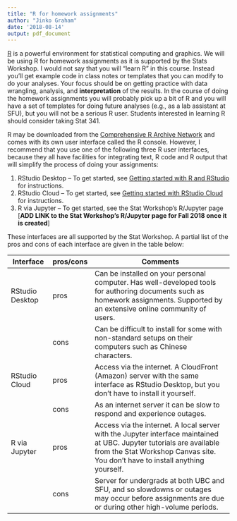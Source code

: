 ```yaml
---
title: "R for homework assignments"
author: "Jinko Graham"
date: '2018-08-14'
output: pdf_document
---
```



[R](http://www.r-project.org) is a powerful environment for
statistical computing and graphics. We will be using R for
homework assignments as it is supported by the Stats Workshop. 
I would not say that you will "learn R" in this course. 
Instead you'll get example code in class notes or templates that you can 
modify to do your analyses. Your focus should be on getting
practice with data wrangling, analysis, and **interpretation**
of the results. In the course of doing the homework assignments
you will probably pick up a bit of R and you will have a set of
templates for doing future analyses (e.g., as a lab assistant 
at SFU), but you will not be a serious R user. Students
interested in learning R should consider taking Stat 341.

R may be downloaded from the 
[Comprehensive R Archive Network](http://cran.r-project.org) 
and comes with its own user interface called the R console.
However, I recommend that you use one of the following three 
R user interfaces, because they all have facilities for
integrating text, R code and R output that will simplify 
the process of doing your assignments:

1. RStudio Desktop -- To get started, see [Getting started with R and RStudio](https://github.com/SFUStatgen/RforStat2/blob/master/Tutorials/GettingStarted/startR-RStudio.Rmd) for instructions.
2. RStudio Cloud -- To get started, see [Getting started with RStudio Cloud](https://github.com/SFUStatgen/RforStat2/blob/master/Tutorials/GettingStarted/startRStudioCloud.Rmd) for instructions.
3. R via Jupyter -- To get started, see the Stat Workshop's R/Jupyter page  [**ADD LINK to the Stat Workshop's R/Jupyter page for Fall 2018 once it is created**]

These interfaces are all supported by the Stat Workshop. A partial list of the pros and cons of each interface are given in the table below:

| Interface      | pros/cons | Comments                                           |
| -------------- | --------- | -------------------------------------------------- |
RStudio Desktop | pros | Can be installed on your personal computer. Has well-developed tools for authoring documents such as homework assignments. Supported by an extensive online community of users. |
|   | cons  | Can be difficult to install for some with non-standard setups on their computers such as Chinese characters. |
| RStudio Cloud | pros | Access via the internet. A CloudFront (Amazon) server with the same interface as RStudio Desktop, but you don't have to install it yourself. |
|    | cons  | As an internet server it can be slow to respond and experience outages. |
| R via Jupyter | pros | Access via the internet. A local server with the Jupyter interface maintained at UBC. Jupyter tutorials are available from the Stat Workshop Canvas site. You don't have to install anything yourself.|
|   | cons | Server for undergrads at both UBC and SFU, and so slowdowns or outages may occur before assignments are due or during other high-volume periods. |


